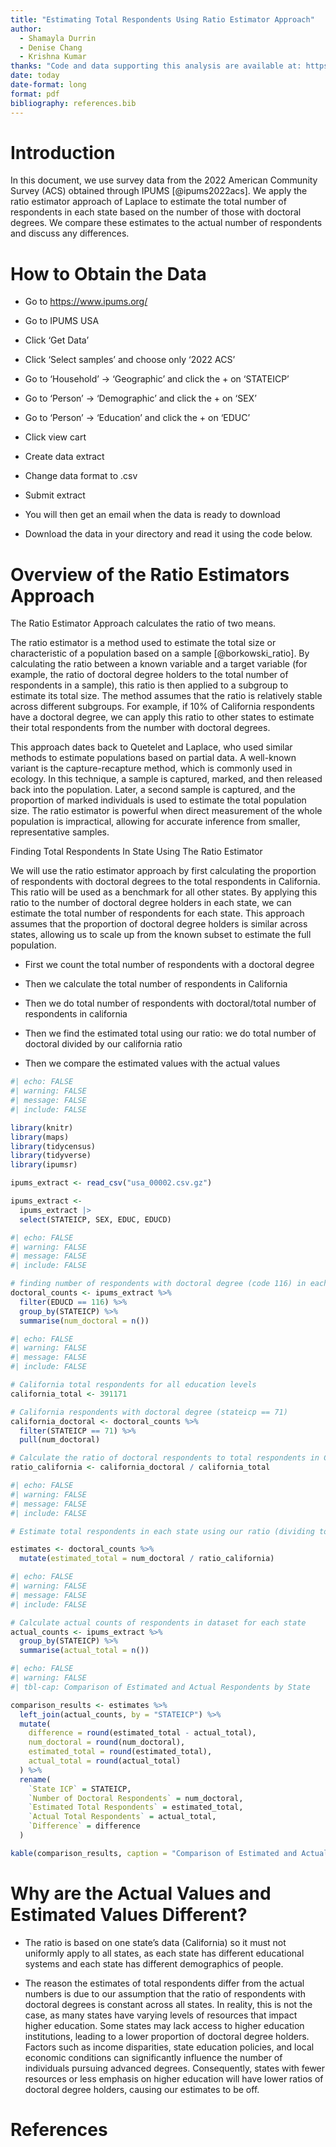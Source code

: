 ```yaml
---
title: "Estimating Total Respondents Using Ratio Estimator Approach"
author: 
  - Shamayla Durrin
  - Denise Chang 
  - Krishna Kumar
thanks: "Code and data supporting this analysis are available at: https://github.com/DeniseChang9/UsingSurveyData"
date: today
date-format: long
format: pdf
bibliography: references.bib
---
```


# Introduction

In this document, we use survey data from the 2022 American Community Survey (ACS) obtained through IPUMS [@ipums2022acs]. We apply the ratio estimator approach of Laplace to estimate the total number of respondents in each state based on the number of those with doctoral degrees. We compare these estimates to the actual number of respondents and discuss any differences.

# How to Obtain the Data

-   Go to <https://www.ipums.org/>

-   Go to IPUMS USA

-   Click 'Get Data'

-   Click 'Select samples' and choose only '2022 ACS'

-   Go to 'Household' -\> 'Geographic' and click the + on 'STATEICP'

-   Go to 'Person' -\> 'Demographic' and click the + on 'SEX'

-   Go to 'Person' -\> 'Education' and click the + on 'EDUC'

-   Click view cart

-   Create data extract

-   Change data format to .csv

-   Submit extract

-   You will then get an email when the data is ready to download

-   Download the data in your directory and read it using the code below.

# Overview of the Ratio Estimators Approach

The Ratio Estimator Approach calculates the ratio of two means.

The ratio estimator is a method used to estimate the total size or characteristic of a population based on a sample [@borkowski_ratio]. By calculating the ratio between a known variable and a target variable (for example, the ratio of doctoral degree holders to the total number of respondents in a sample), this ratio is then applied to a subgroup to estimate its total size. The method assumes that the ratio is relatively stable across different subgroups. For example, if 10% of California respondents have a doctoral degree, we can apply this ratio to other states to estimate their total respondents from the number with doctoral degrees.

This approach dates back to Quetelet and Laplace, who used similar methods to estimate populations based on partial data. A well-known variant is the capture-recapture method, which is commonly used in ecology. In this technique, a sample is captured, marked, and then released back into the population. Later, a second sample is captured, and the proportion of marked individuals is used to estimate the total population size. The ratio estimator is powerful when direct measurement of the whole population is impractical, allowing for accurate inference from smaller, representative samples.

Finding Total Respondents In State Using The Ratio Estimator

We will use the ratio estimator approach by first calculating the proportion of respondents with doctoral degrees to the total respondents in California. This ratio will be used as a benchmark for all other states. By applying this ratio to the number of doctoral degree holders in each state, we can estimate the total number of respondents for each state. This approach assumes that the proportion of doctoral degree holders is similar across states, allowing us to scale up from the known subset to estimate the full population.

-   First we count the total number of respondents with a doctoral degree

-   Then we calculate the total number of respondents in California

-   Then we do total number of respondents with doctoral/total number of respondents in california

-   Then we find the estimated total using our ratio: we do total number of doctoral divided by our california ratio

-   Then we compare the estimated values with the actual values

```r
#| echo: FALSE 
#| warning: FALSE
#| message: FALSE
#| include: FALSE

library(knitr)
library(maps)
library(tidycensus)
library(tidyverse)
library(ipumsr)

ipums_extract <- read_csv("usa_00002.csv.gz")

ipums_extract <- 
  ipums_extract |>
  select(STATEICP, SEX, EDUC, EDUCD)
```

```r
#| echo: FALSE 
#| warning: FALSE
#| message: FALSE
#| include: FALSE

# finding number of respondents with doctoral degree (code 116) in each state
doctoral_counts <- ipums_extract %>%
  filter(EDUCD == 116) %>%
  group_by(STATEICP) %>%
  summarise(num_doctoral = n())
```

```r
#| echo: FALSE 
#| warning: FALSE
#| message: FALSE
#| include: FALSE

# California total respondents for all education levels
california_total <- 391171

# California respondents with doctoral degree (stateicp == 71)
california_doctoral <- doctoral_counts %>%
  filter(STATEICP == 71) %>% 
  pull(num_doctoral)

# Calculate the ratio of doctoral respondents to total respondents in California
ratio_california <- california_doctoral / california_total
```

```r
#| echo: FALSE 
#| warning: FALSE
#| message: FALSE
#| include: FALSE

# Estimate total respondents in each state using our ratio (dividing total doctoral respondents by our ratio of California)

estimates <- doctoral_counts %>%
  mutate(estimated_total = num_doctoral / ratio_california)
```

```r
#| echo: FALSE 
#| warning: FALSE
#| message: FALSE
#| include: FALSE

# Calculate actual counts of respondents in dataset for each state
actual_counts <- ipums_extract %>%
  group_by(STATEICP) %>%
  summarise(actual_total = n())
```

\newpage

```r
#| echo: FALSE 
#| warning: FALSE
#| tbl-cap: Comparison of Estimated and Actual Respondents by State

comparison_results <- estimates %>%
  left_join(actual_counts, by = "STATEICP") %>%
  mutate(
    difference = round(estimated_total - actual_total),
    num_doctoral = round(num_doctoral),
    estimated_total = round(estimated_total),
    actual_total = round(actual_total)
  ) %>%
  rename(
    `State ICP` = STATEICP,
    `Number of Doctoral Respondents` = num_doctoral,
    `Estimated Total Respondents` = estimated_total,
    `Actual Total Respondents` = actual_total,
    `Difference` = difference
  )

kable(comparison_results, caption = "Comparison of Estimated and Actual Respondents by State")
```

# Why are the Actual Values and Estimated Values Different?

-   The ratio is based on one state's data (California) so it must not uniformly apply to all states, as each state has different educational systems and each state has different demographics of people.

-   The reason the estimates of total respondents differ from the actual numbers is due to our assumption that the ratio of respondents with doctoral degrees is constant across all states. In reality, this is not the case, as many states have varying levels of resources that impact higher education. Some states may lack access to higher education institutions, leading to a lower proportion of doctoral degree holders. Factors such as income disparities, state education policies, and local economic conditions can significantly influence the number of individuals pursuing advanced degrees. Consequently, states with fewer resources or less emphasis on higher education will have lower ratios of doctoral degree holders, causing our estimates to be off.

# References